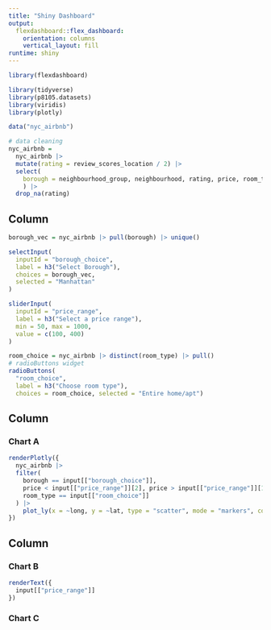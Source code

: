 ```yaml
---
title: "Shiny Dashboard"
output: 
  flexdashboard::flex_dashboard:
    orientation: columns
    vertical_layout: fill
runtime: shiny
---
```


```r
library(flexdashboard)

library(tidyverse)
library(p8105.datasets)
library(viridis)
library(plotly)

data("nyc_airbnb")

# data cleaning
nyc_airbnb = 
  nyc_airbnb |> 
  mutate(rating = review_scores_location / 2) |>
  select(
    borough = neighbourhood_group, neighbourhood, rating, price, room_type, lat, long
    ) |>
  drop_na(rating)
```

Column {.sidebar}
-----------------------------------------------------------------------

```r
borough_vec = nyc_airbnb |> pull(borough) |> unique()

selectInput(
  inputId = "borough_choice",
  label = h3("Select Borough"),
  choices = borough_vec,
  selected = "Manhattan"
)

sliderInput(
  inputId = "price_range",
  label = h3("Select a price range"),
  min = 50, max = 1000,
  value = c(100, 400)
)

room_choice = nyc_airbnb |> distinct(room_type) |> pull()
# radioButtons widget
radioButtons(
  "room_choice", 
  label = h3("Choose room type"),
  choices = room_choice, selected = "Entire home/apt")
```

Column {data-width=650}
-----------------------------------------------------------------------

### Chart A

```r
renderPlotly({ 
  nyc_airbnb |>
  filter(
    borough == input[["borough_choice"]],
    price < input[["price_range"]][2], price > input[["price_range"]][1],
    room_type == input[["room_choice"]]
  ) |> 
    plot_ly(x = ~long, y = ~lat, type = "scatter", mode = "markers", color = ~price)
})
```

Column {data-width=350}
-----------------------------------------------------------------------

### Chart B

```r
renderText({
  input[["price_range"]]
})
```

### Chart C

```r

```

